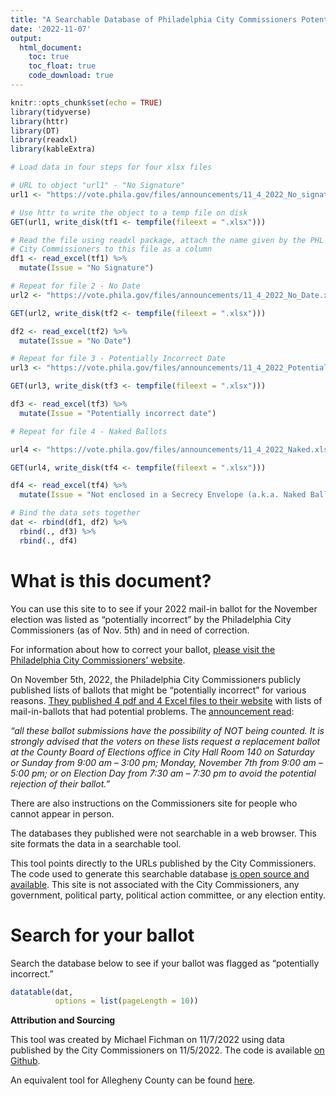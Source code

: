 ```yaml
---
title: "A Searchable Database of Philadelphia City Commissioners Potentially Incorrect Ballots"
date: '2022-11-07'
output: 
  html_document:
    toc: true
    toc_float: true
    code_download: true
---
```


```r
knitr::opts_chunk$set(echo = TRUE)
library(tidyverse)
library(httr)
library(DT)
library(readxl)
library(kableExtra)

# Load data in four steps for four xlsx files

# URL to object "url1" - "No Signature"
url1 <- "https://vote.phila.gov/files/announcements/11_4_2022_No_signature.xlsx"

# Use httr to write the object to a temp file on disk
GET(url1, write_disk(tf1 <- tempfile(fileext = ".xlsx")))

# Read the file using readxl package, attach the name given by the PHL
# City Commissioners to this file as a column
df1 <- read_excel(tf1) %>%
  mutate(Issue = "No Signature")

# Repeat for file 2 - No Date
url2 <- "https://vote.phila.gov/files/announcements/11_4_2022_No_Date.xlsx"

GET(url2, write_disk(tf2 <- tempfile(fileext = ".xlsx")))

df2 <- read_excel(tf2) %>%
  mutate(Issue = "No Date")

# Repeat for file 3 - Potentially Incorrect Date
url3 <- "https://vote.phila.gov/files/announcements/11_4_2022_Potentially_Incorrect.xlsx"

GET(url3, write_disk(tf3 <- tempfile(fileext = ".xlsx")))

df3 <- read_excel(tf3) %>%
  mutate(Issue = "Potentially incorrect date")

# Repeat for file 4 - Naked Ballots

url4 <- "https://vote.phila.gov/files/announcements/11_4_2022_Naked.xlsx"

GET(url4, write_disk(tf4 <- tempfile(fileext = ".xlsx")))

df4 <- read_excel(tf4) %>%
  mutate(Issue = "Not enclosed in a Secrecy Envelope (a.k.a. Naked Ballots)")

# Bind the data sets together
dat <- rbind(df1, df2) %>%
  rbind(., df3) %>%
  rbind(., df4)

```

# What is this document?

You can use this site to to see if your 2022 mail-in ballot for the November election was listed as "potentially incorrect" by the Philadelphia City Commissioners (as of Nov. 5th) and in need of correction.

For information about how to correct your ballot, [please visit the Philadelphia City Commissioners' website](https://vote.phila.gov/news/2022/11/05/ballots-administratively-determined-to-have-no-secrecy-envelope-or-no-signature-no-date-or-a-potentially-incorrect-date-on-return-envelope/).

On November 5th, 2022, the Philadelphia City Commissioners publicly published lists of ballots that might be "potentially incorrect" for various reasons. [They published 4 pdf and 4 Excel files to their website](https://vote.phila.gov/news/2022/11/05/ballots-administratively-determined-to-have-no-secrecy-envelope-or-no-signature-no-date-or-a-potentially-incorrect-date-on-return-envelope/) with lists of mail-in-ballots that had potential problems. The [announcement read](https://vote.phila.gov/news/2022/11/05/ballots-administratively-determined-to-have-no-secrecy-envelope-or-no-signature-no-date-or-a-potentially-incorrect-date-on-return-envelope/):

*"all these ballot submissions have the possibility of NOT being counted. It is strongly advised that the voters on these lists request a replacement ballot at the County Board of Elections office in City Hall Room 140 on Saturday or Sunday from 9:00 am – 3:00 pm; Monday, November 7th from 9:00 am – 5:00 pm; or on Election Day from 7:30 am – 7:30 pm to avoid the potential rejection of their ballot."*

There are also instructions on the Commissioners site for people who cannot appear in person.

The databases they published were not searchable in a web browser. This site formats the data in a searchable tool.

This tool points directly to the URLs published by the City Commissioners. The code used to generate this searchable database [is open source and available](https://github.com/mafichman/PotentiallyIncorrectBallots).
This site is not associated with the City Commissioners, any government, political party, political action committee, or any election entity.

# Search for your ballot

Search the database below to see if your ballot was flagged as "potentially incorrect."

```r
datatable(dat, 
          options = list(pageLength = 10))
```
**Attribution and Sourcing**

This tool was created by Michael Fichman on 11/7/2022 using data published by the City Commissioners on 11/5/2022. The code is available [on Github](https://github.com/mafichman/PotentiallyIncorrectBallots).

An equivalent tool for Allegheny County can be found [here](https://mafichman.github.io/incorrectBallotsPGH/).